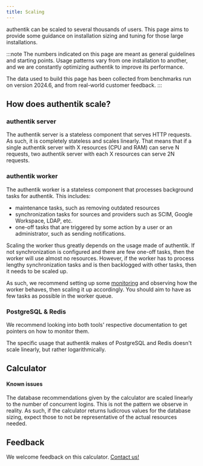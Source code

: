 ```yaml
---
title: Scaling
---
```



authentik can be scaled to several thousands of users. This page aims to provide some guidance on installation sizing and tuning for those large installations.

:::note
The numbers indicated on this page are meant as general guidelines and starting points. Usage patterns vary from one installation to another, and we are constantly optimizing authentik to improve its performance.

The data used to build this page has been collected from benchmarks run on version 2024.6, and from real-world customer feedback.
:::

## How does authentik scale?

### authentik server

The authentik server is a stateless component that serves HTTP requests. As such, it is completely stateless and scales linearly. That means that if a single authentik server with X resources (CPU and RAM) can serve N requests, two authentik server with each X resources can serve 2N requests.

### authentik worker

The authentik worker is a stateless component that processes background tasks for authentik. This includes:

- maintenance tasks, such as removing outdated resources
- synchronization tasks for sources and providers such as SCIM, Google Workspace, LDAP, etc.
- one-off tasks that are triggered by some action by a user or an administrator, such as sending notifications.

Scaling the worker thus greatly depends on the usage made of authentik. If not synchronization is configured and there are few one-off tasks, then the worker will use almost no resources. However, if the worker has to process lengthy synchronization tasks and is then backlogged with other tasks, then it needs to be scaled up.

As such, we recommend setting up some [monitoring](../sys-mgmt/monitoring.md) and observing how the worker behaves, then scaling it up accordingly. You should aim to have as few tasks as possible in the worker queue.

### PostgreSQL & Redis

We recommend looking into both tools' respective documentation to get pointers on how to monitor them.

The specific usage that authentik makes of PostgreSQL and Redis doesn't scale linearly, but rather logarithmically.

## Calculator

<ScalingCalculator />

#### Known issues

The database recommendations given by the calculator are scaled linearly to the number of concurrent logins. This is not the pattern we observe in reality. As such, if the calculator returns ludicrous values for the database sizing, expect those to not be representative of the actual resources needed.

## Feedback

We welcome feedback on this calculator. [Contact us!](mailto:hello@goauthentik.io)
